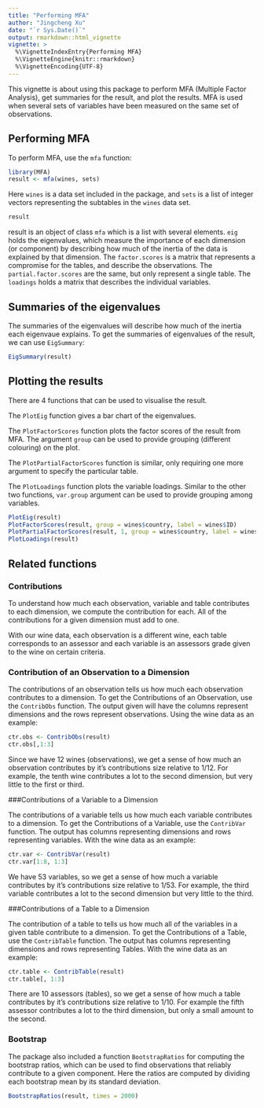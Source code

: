 ```yaml
---
title: "Performing MFA"
author: "Jingcheng Xu"
date: "`r Sys.Date()`"
output: rmarkdown::html_vignette
vignette: >
  %\VignetteIndexEntry{Performing MFA}
  %\VignetteEngine{knitr::rmarkdown}
  %\VignetteEncoding{UTF-8}
---
```

This vignette is about using this package to perform MFA (Multiple Factor Analysis), get summaries for the result, and plot the results.  MFA is used when several sets of variables have been measured on the same set of observations.

## Performing MFA
To perform MFA, use the `mfa` function:
```r
library(MFA)
result <- mfa(wines, sets)
```

Here `wines` is a data set included in the package, and `sets` is a
list of integer vectors representing the subtables in the `wines` data set.

```r
result
```

result is an object of class `mfa` which is a list with several elements.  `eig` holds the eigenvalues, which measure the importance of each dimension (or component) by describing how much of the inertia of the data is explained by that dimension.  The `factor.scores` is a matrix that represents a compromise for the tables, and describe the observations.  The `partial.factor.scores` are the same, but only represent a single table.  The `loadings` holds a matrix that describes the individual variables.

## Summaries of the eigenvalues
The summaries of the eigenvalues will describe how much of the inertia each eigenvaue explains.  To get the summaries of eigenvalues of the result, we can use `EigSummary`:
```r
EigSummary(result)
```

## Plotting the results
There are 4 functions that can be used to visualise the result.

The `PlotEig` function gives a bar chart of the eigenvalues.

The `PlotFactorScores` function plots the factor scores of the result
from MFA. The argument `group` can be used to provide grouping
(different colouring) on the plot.

The `PlotPartialFactorScores` function is similar, only requiring one
more argument to specify the particular table.

The `PlotLoadings` function plots the variable loadings. Similar to
the other two functions, `var.group` argument can be used to provide
grouping among variables.

```r
PlotEig(result)
PlotFactorScores(result, group = wines$country, label = wines$ID)
PlotPartialFactorScores(result, 1, group = wines$country, label = wines$ID, dim = c(2, 3))
PlotLoadings(result)
```

## Related functions
### Contributions

To understand how much each observation, variable and table contributes to each dimension, we compute the contribution for each.  All of the contributions for a given dimension must add to one.

With our wine data, each observation is a different wine, each table corresponds to an assessor and each variable is an assessors grade given to the wine on certain criteria. 

### Contribution of an Observation to a Dimension

The contributions of an observation tells us how much each observation contributes to a dimension.  To get the Contributions of an Observation, use the `ContribObs` function.  The output given will have the columns represent dimensions and the rows represent observations.  Using the wine data as an example:
```r
ctr.obs <- ContribObs(result)
ctr.obs[,1:3]
```

Since we have 12 wines (observations), we get a sense of how much an observation contributes by it's contributions size relative to 1/12.  For example, the tenth wine contributes a lot to the second dimension, but very little to the first or third.

###Contributions of a Variable to a Dimension

The contributions of a variable tells us how much each variable contributes to a dimension.  To get the Contributions of a Variable, use the `ContribVar` function. The output has columns representing dimensions and rows representing variables.  With the wine data as an example:
```r
ctr.var <- ContribVar(result)
ctr.var[1:8, 1:3]
```

We have 53 variables, so we get a sense of how much a variable contributes by it's contributions size relative to 1/53.  For example, the third variable contributes a lot to the second dimension but very little to the third.

###Contributions of a Table to a Dimension

The contribution of a table to tells us how much all of the variables in a given table contribute to a dimension.  To get the Contributions of a Table, use the `ContribTable` function. The output has columns representing dimensions and rows representing Tables.  With the wine data as an example:
```r
ctr.table <- ContribTable(result)
ctr.table[, 1:3]
```

There are 10 assessors (tables), so we get a sense of how much a table contributes by it's contributions size relative to 1/10.  For example the fifth assessor contributes a lot to the third dimension, but only a small amount to the second.


### Bootstrap
The package also included a function `BootstrapRatios` for computing
the bootstrap ratios, which can be used to find observations that
reliably contribute to a given component. Here the ratios are computed
by dividing each bootstrap mean by its standard deviation.
```r
BootstrapRatios(result, times = 2000)
```
